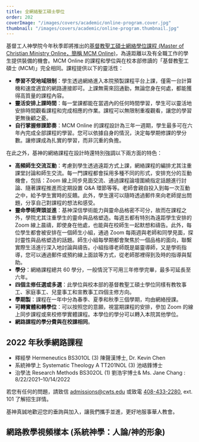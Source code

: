 ```yaml
---
title: 全網絡聖工碩士學位
order: 202
coverImage: "/images/covers/academic/online-program.cover.jpg"
thumbnail: "/images/covers/academic/online-program.thumbnail.jpg"
---
```



基督工人神學院今年秋季即將推出的[基督教聖工碩士網絡學位課程 (Master of Christian Ministry Online，簡稱 MCM Online)](/zh/academic/degrees-programs/master-of-christian-ministry-online)，為遠距離以及有全職工作的學生提供裝備的機會。MCM Online 的課程和學位與在校本部修讀的「基督教聖工碩士 (MCM)」完全相同。課程提供以下的靈活性：

- **學習不受地域限制**：學生透過網絡進入本院預製課程平台上課，僅需一台計算機和速度適宜的網路連接即可。上課無需來回通勤，無論您身在何處，都能獲得高質量的課程內容。
- **靈活安排上課時間**：每一堂課都能在當週內的任何時間學習，學生可以靈活地安排時間觀看課程和完成相應的作業。課程可以無限制重複觀看，讓您的學習更無後顧之憂。
- **自行掌握修課節奏**：MCM Online 的課程設計為三年一週期，學生最多可在六年內完成全部課程的學習。您可以依據自身的情況，決定每學期修課的學分數。讓修課成為扎實的學習，而非沉重的負擔。

在此之外，基神的網絡課程在設計時還特別強調以下兩方面的特色：

- **高頻師生交流互動**：考慮到學生透過遠距方式上課，網絡課程的編排尤其注重課堂討論和師生交流。每一門課程都會採用多種不同的形式，安排充分的互動機會，包括：Zoom 線上同步見面交流、通過課程論壇圍繞指定話題進行討論、隨著課程推進而定期設置 Q&A 環節等等。老師會親自投入到每一次互動之中，給予學生實時的反饋。此外，學生還可以隨時透過郵件來向老師提出問題，分享自己對課程的想法和感受。
- **靈命學術齊頭並進**：基神深信學術能力與靈命品格密不可分，故而在課程之外，學院尤其注重學生的靈命與品格塑造。每週五都有特別為遠距學生安排的 Zoom 線上晨禱，即使身在他處，也能與在校師生一起默想和禱告。此外，每位學生都會被安排在一個師生小組，通過 Zoom 每兩週與老師和同學見面，探討靈性與品格塑造的話題。師生小組每學期都會聚焦於一個品格的面向，聯繫實際生活進行深入地討論與禱告。小組指導老師既是屬靈導師，又是學術指導，您可以通過郵件或預約線上面談等方式，從老師那裡得到及時的指導與幫助。
- **學分**：網絡課程總共 60 學分，一般情況下可用三年修學完畢，最多可延長至六年。
- **四個主修任選或多選**：此學位與校本部的基督教聖工碩士學位同樣有教牧事工、家庭事工、兒童事工和宣教事工四個主修方向。
- **學期製**：課程在一年中分為春季、夏季和秋季三個學期，均由網絡授課。
- **可轉實體和轉學位**：可以按照您的意願，視當期課程的安排，參加 Zoom 的線上同步課程或來校修學實體課程。本學位的學分可以轉入本院其他學位。
- **網路課程的學分費與在校課相同**。

## 2022 年秋季網路課程

- 釋經學 Hermeneutics BS301OL (3) 陳聲漢博士, Dr. Kevin Chen
- 系統神學上 Systematic Theology A TT201NOL (3) 池峈鋒博士
- 治學法 Research Methods BS302OL (1) 劉浩宇博士& Ms. Jane Chang : 8/22/2021–10/14/2022

若您有任何的問題，請致信 [admissions@cwts.edu](mailto:admissions@cwts.edu) 或致電 [408-433-2280](tel:4084332280), ext. 101 了解招生詳情。

基神真誠地歡迎您的垂詢與加入，讓我們攜手並進，更好地服事華人教會。

## 網路教學視頻樣本 (系統神學：人論/神的形象)

<Vimeo id="329452951" title="系統神學：人論/神的形象" />
